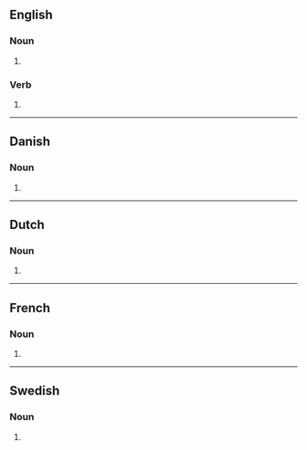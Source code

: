 {{also|slängs}}

==English==

===Noun===
{{head|en|noun form}}

# {{plural of|en|slang}}

===Verb===
{{head|en|verb form}}

# {{en-third-person singular of|slang}}

----

==Danish==

===Noun===
{{head|da|noun form}}
# {{inflection of|da|slang||indef|gen|s}}

----

==Dutch==

===Noun===
{{head|nl|noun form}}

# {{nl-noun form of|pl|slang}}

----

==French==

===Noun===
{{head|fr|noun form|g=?}}

# {{plural of|fr|slang}}

----

==Swedish==

===Noun===
{{head|sv|noun form}}

# {{sv-noun-form-indef-gen|slang}}